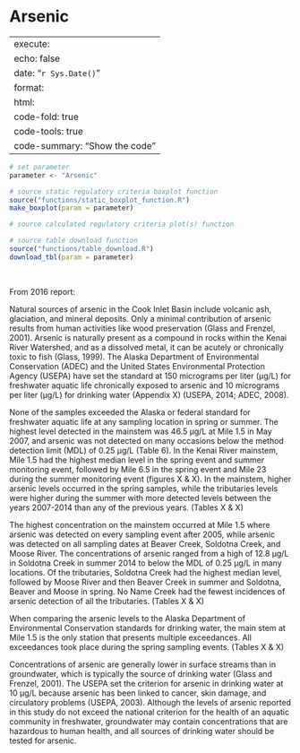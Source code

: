 # Arsenic

---
execute:
  echo: false
date: "`r Sys.Date()`"
format:
  html:
    code-fold: true
    code-tools: true
    code-summary: "Show the code"
---

```r


# set parameter
parameter <- "Arsenic"

# source static regulatory criteria boxplot function
source("functions/static_boxplot_function.R")
make_boxplot(param = parameter)

# source calculated regulatory criteria plot(s) function

# source table download function
source("functions/table_download.R")
download_tbl(param = parameter)


```

<br>

From 2016 report:

Natural sources of arsenic in the Cook Inlet Basin include volcanic ash, glaciation, and mineral deposits. Only a minimal contribution of arsenic results from human activities like wood preservation (Glass and Frenzel, 2001). Arsenic is naturally present as a compound in rocks within the Kenai River Watershed, and as a dissolved metal, it can be acutely or chronically toxic to fish (Glass, 1999). The Alaska Department of Environmental Conservation (ADEC) and the United States Environmental Protection Agency (USEPA) have set the standard at 150 micrograms per liter (µg/L) for freshwater aquatic life chronically exposed to arsenic and 10 micrograms per liter (µg/L) for drinking water (Appendix X) (USEPA, 2014; ADEC, 2008).

None of the samples exceeded the Alaska or federal standard for freshwater aquatic life at any sampling location in spring or summer. The highest level detected in the mainstem was 46.5 µg/L at Mile 1.5 in May 2007, and arsenic was not detected on many occasions below the method detection limit (MDL) of 0.25 µg/L (Table 6). In the Kenai River mainstem, Mile 1.5 had the highest median level in the spring event and summer monitoring event, followed by Mile 6.5 in the spring event and Mile 23 during the summer monitoring event (figures X & X). In the mainstem, higher arsenic levels occurred in the spring samples, while the tributaries levels were higher during the summer with more detected levels between the years 2007-2014 than any of the previous years. (Tables X & X)

The highest concentration on the mainstem occurred at Mile 1.5 where arsenic was detected on every sampling event after 2005, while arsenic was detected on all sampling dates at Beaver Creek, Soldotna Creek, and Moose River. The concentrations of arsenic ranged from a high of 12.8 µg/L in Soldotna Creek in summer 2014 to below the MDL of 0.25 µg/L in many locations. Of the tributaries, Soldotna Creek had the highest median level, followed by Moose River and then Beaver Creek in summer and Soldotna, Beaver and Moose in spring. No Name Creek had the fewest incidences of arsenic detection of all the tributaries. (Tables X & X)

When comparing the arsenic levels to the Alaska Department of Environmental Conservation standards for drinking water, the main stem at Mile 1.5 is the only station that presents multiple exceedances. All exceedances took place during the spring sampling events. (Tables X & X)

Concentrations of arsenic are generally lower in surface streams than in groundwater, which is typically the source of drinking water (Glass and Frenzel, 2001). The USEPA set the criterion for arsenic in drinking water at 10 µg/L because arsenic has been linked to cancer, skin damage, and circulatory problems (USEPA, 2003). Although the levels of arsenic reported in this study do not exceed the national criterion for the health of an aquatic community in freshwater, groundwater may contain concentrations that are hazardous to human health, and all sources of drinking water should be tested for arsenic.
